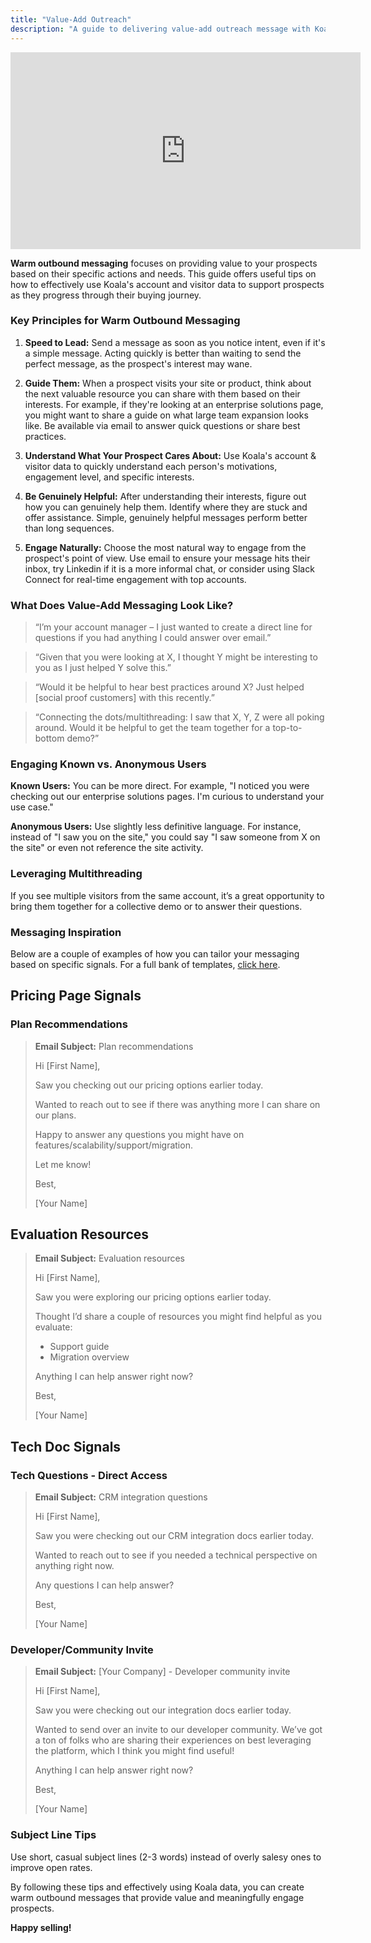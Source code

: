 ```yaml
---
title: "Value-Add Outreach"
description: "A guide to delivering value-add outreach message with Koala"
---
```


<iframe
  width="560"
  height="315"
  src="https://www.youtube.com/embed/OWt_ikPv1AE?si=BtNEHzG84GZbMZHC"
  title="YouTube video player"
  frameborder="0"
  allow="accelerometer; autoplay; clipboard-write; encrypted-media; gyroscope; picture-in-picture"
  allowfullscreen
></iframe>

**Warm outbound messaging** focuses on providing value to your prospects based on their specific actions and needs. This guide offers useful tips on how to effectively use Koala's account and visitor data to support prospects as they progress through their buying journey.

### Key Principles for Warm Outbound Messaging

1. **Speed to Lead:** Send a message as soon as you notice intent, even if it's a simple message. Acting quickly is better than waiting to send the perfect message, as the prospect's interest may wane.

2. **Guide Them:** When a prospect visits your site or product, think about the next valuable resource you can share with them based on their interests. For example, if they're looking at an enterprise solutions page, you might want to share a guide on what large team expansion looks like. Be available via email to answer quick questions or share best practices.

3. **Understand What Your Prospect Cares About:** Use Koala's account & visitor data to quickly understand each person's motivations, engagement level, and specific interests.

4. **Be Genuinely Helpful:** After understanding their interests, figure out how you can genuinely help them. Identify where they are stuck and offer assistance. Simple, genuinely helpful messages perform better than long sequences.

5. **Engage Naturally:** Choose the most natural way to engage from the prospect's point of view. Use email to ensure your message hits their inbox, try Linkedin if it is a more informal chat, or consider using Slack Connect for real-time engagement with top accounts.

### What Does Value-Add Messaging Look Like?

> “I’m your account manager – I just wanted to create a direct line for questions if you had anything I could answer over email.”

> “Given that you were looking at X, I thought Y might be interesting to you as I just helped Y solve this.”

> “Would it be helpful to hear best practices around X? Just helped [social proof customers] with this recently.”

> “Connecting the dots/multithreading: I saw that X, Y, Z were all poking around. Would it be helpful to get the team together for a top-to-bottom demo?”

### Engaging Known vs. Anonymous Users

**Known Users:**
You can be more direct. For example, "I noticed you were checking out our enterprise solutions pages. I'm curious to understand your use case."

**Anonymous Users:**
Use slightly less definitive language. For instance, instead of "I saw you on the site," you could say "I saw someone from X on the site" or even not reference the site activity.

### Leveraging Multithreading

If you see multiple visitors from the same account, it’s a great opportunity to bring them together for a collective demo or to answer their questions.

### Messaging Inspiration

Below are a couple of examples of how you can tailor your messaging based on specific signals. For a full bank of templates, [click here](https://docs.google.com/document/d/1QFhf80tt6J6BRk5ij77W-heEHYuQCMev66UAJtbWtFM/edit).

## Pricing Page Signals

### Plan Recommendations

> **Email Subject:** Plan recommendations
>
> Hi [First Name],
>
> Saw you checking out our pricing options earlier today.
>
> Wanted to reach out to see if there was anything more I can share on our plans.
>
> Happy to answer any questions you might have on features/scalability/support/migration.
>
> Let me know!
>
> Best,
>
> [Your Name]

## Evaluation Resources

> **Email Subject:** Evaluation resources
>
> Hi [First Name],
>
> Saw you were exploring our pricing options earlier today.
>
> Thought I’d share a couple of resources you might find helpful as you evaluate:
>
> - Support guide
> - Migration overview
>
> Anything I can help answer right now?
>
> Best,
>
> [Your Name]

## Tech Doc Signals

### Tech Questions - Direct Access

> **Email Subject:** CRM integration questions
>
> Hi [First Name],
>
> Saw you were checking out our CRM integration docs earlier today.
>
> Wanted to reach out to see if you needed a technical perspective on anything right now.
>
> Any questions I can help answer?
>
> Best,
>
> [Your Name]

### Developer/Community Invite

> **Email Subject:** [Your Company] - Developer community invite
>
> Hi [First Name],
>
> Saw you were checking out our integration docs earlier today.
>
> Wanted to send over an invite to our developer community. We’ve got a ton of folks who are sharing their experiences on best leveraging the platform, which I think you might find useful!
>
> Anything I can help answer right now?
>
> Best,
>
> [Your Name]

### Subject Line Tips

Use short, casual subject lines (2-3 words) instead of overly salesy ones to improve open rates.

By following these tips and effectively using Koala data, you can create warm outbound messages that provide value and meaningfully engage prospects.

**Happy selling!**
